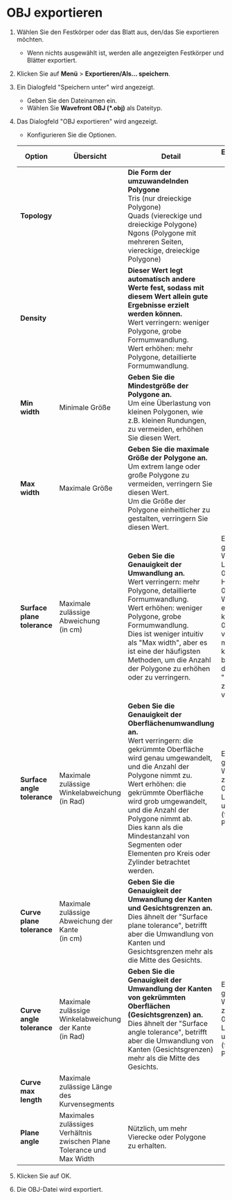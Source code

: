 # OBJ exportieren

1. Wählen Sie den Festkörper oder das Blatt aus, den/das Sie exportieren möchten.
   - Wenn nichts ausgewählt ist, werden alle angezeigten Festkörper und Blätter exportiert.
2. Klicken Sie auf **Menü** > **Exportieren/Als... speichern**.
3. Ein Dialogfeld "Speichern unter" wird angezeigt.
   - Geben Sie den Dateinamen ein.
   - Wählen Sie **Wavefront OBJ (*.obj)** als Dateityp.
4. Das Dialogfeld "OBJ exportieren" wird angezeigt.
   - Konfigurieren Sie die Optionen.

   | Option | Übersicht | Detail | Empfohlener Wert |
   | ------- | ------- |------- |------- |
   | **Topology** |  | **Die Form der umzuwandelnden Polygone** <br /> Tris (nur dreieckige Polygone) <br /> Quads (viereckige und dreieckige Polygone) <br /> Ngons (Polygone mit mehreren Seiten, viereckige, dreieckige Polygone)||
   |**Density** |  | **Dieser Wert legt automatisch andere Werte fest, sodass mit diesem Wert allein gute Ergebnisse erzielt werden können.** <br /> Wert verringern: weniger Polygone, grobe Formumwandlung.<br /> Wert erhöhen: mehr Polygone, detaillierte Formumwandlung.||
   |**Min width** | Minimale Größe | **Geben Sie die Mindestgröße der Polygone an.** <br /> Um eine Überlastung von kleinen Polygonen, wie z.B. kleinen Rundungen, zu vermeiden, erhöhen Sie diesen Wert. |
   |**Max width** | Maximale Größe | **Geben Sie die maximale Größe der Polygone an.** <br /> Um extrem lange oder große Polygone zu vermeiden, verringern Sie diesen Wert. <br /> Um die Größe der Polygone einheitlicher zu gestalten, verringern Sie diesen Wert. |
   |**Surface plane tolerance** | Maximale zulässige Abweichung <br /> (in cm) | **Geben Sie die Genauigkeit der Umwandlung an.** <br /> Wert verringern: mehr Polygone, detaillierte Formumwandlung.<br /> Wert erhöhen: weniger Polygone, grobe Formumwandlung. <br /> Dies ist weniger intuitiv als "Max width", aber es ist eine der häufigsten Methoden, um die Anzahl der Polygone zu erhöhen oder zu verringern. | Ein geeigneter Wert für Low-Poly ist 0,01 und für High-Poly 0,0001. <br /> Wenn Sie einen Wert kleiner als 0,001 verwenden möchten, könnte es besser sein, den Wert "Max width" zu verringern. |
   |**Surface angle tolerance** | Maximale zulässige Winkelabweichung <br /> (in Rad) | **Geben Sie die Genauigkeit der Oberflächenumwandlung an.** <br /> Wert verringern: die gekrümmte Oberfläche wird genau umgewandelt, und die Anzahl der Polygone nimmt zu.<br /> Wert erhöhen: die gekrümmte Oberfläche wird grob umgewandelt, und die Anzahl der Polygone nimmt ab.<br /> Dies kann als die Mindestanzahl von Segmenten oder Elementen pro Kreis oder Zylinder betrachtet werden. | Ein geeigneter Wert liegt zwischen 0,35 (für Low-Poly) und 0,15 (für High-Poly). |
   |**Curve plane tolerance** | Maximale zulässige Abweichung der Kante <br /> (in cm) | **Geben Sie die Genauigkeit der Umwandlung der Kanten und Gesichtsgrenzen an.** <br /> Dies ähnelt der "Surface plane tolerance", betrifft aber die Umwandlung von Kanten und Gesichtsgrenzen mehr als die Mitte des Gesichts. ||
   |**Curve angle tolerance** | Maximale zulässige Winkelabweichung der Kante <br /> (in Rad) | **Geben Sie die Genauigkeit der Umwandlung der Kanten von gekrümmten Oberflächen (Gesichtsgrenzen) an.** <br /> Dies ähnelt der "Surface angle tolerance", betrifft aber die Umwandlung von Kanten (Gesichtsgrenzen) mehr als die Mitte des Gesichts. | Ein geeigneter Wert liegt zwischen 0,35 (für Low-Poly) und 0,15 (für High-Poly). |
   |**Curve max length** | Maximale zulässige Länge des Kurvensegments | |
   |**Plane angle** | Maximales zulässiges Verhältnis zwischen Plane Tolerance und Max Width | Nützlich, um mehr Vierecke oder Polygone zu erhalten. |
5. Klicken Sie auf OK.
6. Die OBJ-Datei wird exportiert.